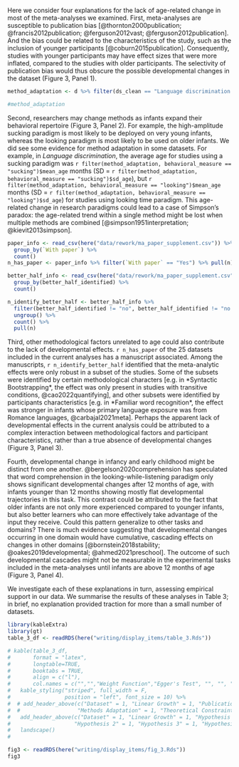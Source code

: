 

Here we consider four explanations for the lack of age-related change in most of the meta-analyses we examined. First, meta-analyses are susceptible to publication bias [@thornton2000publication; @francis2012publication; @ferguson2012vast; @ferguson2012publication]. And the bias could be related to the characteristics of the study, such as the inclusion of younger participants [@coburn2015publication]. Consequently, studies with younger participants may have effect sizes that were more inflated, compared to the studies with older participants. The selectivity of publication bias would thus obscure the possible developmental changes in the dataset (Figure 3, Panel 1).

```r
method_adaptation <- d %>% filter(ds_clean == "Language discrimination and preference (discrimination)") %>% group_by(behavioral_measure) %>% summarise(mean_age = mean(mean_age_months), sd_age = sd(mean_age_months)) %>% mutate_if(is.numeric, round, 2)

#method_adaptation
```

Second, researchers may change methods as infants expand their behavioral repertoire (Figure 3, Panel 2). For example, the high-amplitude sucking paradigm is most likely to be deployed on very young infants, whereas the looking paradigm is most likely to be used on older infants. We did see some evidence for method adaptation in some datasets. For example, in *Language discrimination*, the average age for studies using a sucking paradigm was `r filter(method_adaptation, behavioral_measure == "sucking")$mean_age` months (SD = `r filter(method_adaptation, behavioral_measure == "sucking")$sd_age`), but `r filter(method_adaptation, behavioral_measure == "looking")$mean_age` months (SD = `r filter(method_adaptation, behavioral_measure == "looking")$sd_age`) for studies using looking time paradigm.  This age-related change in research paradigms could lead to a case of Simpson’s paradox: the age-related trend within a single method might be lost when multiple methods are combined [@simpson1951interpretation; @kievit2013simpson].

```r
paper_info <- read_csv(here("data/rework/ma_paper_supplement.csv")) %>% 
  group_by(`With paper`) %>% 
  count()
n_has_paper <- paper_info %>% filter(`With paper` == "Yes") %>% pull(n)

better_half_info <- read_csv(here("data/rework/ma_paper_supplement.csv")) %>% 
  group_by(better_half_identified) %>% 
  count()

n_identify_better_half <- better_half_info %>% 
  filter(better_half_identified != "no", better_half_identified != "no (some by researcher variation)", !is.na(better_half_identified)) %>% 
  ungroup() %>% 
  count() %>% 
  pull(n)
```


Third, other methodological factors unrelated to age could also contribute to the lack of developmental effects. `r n_has_paper` of the 25 datasets included in the current analyses has a manuscript associated. Among the manuscripts, `r n_identify_better_half` identified that the meta-analytic effects were only robust in a subset of the studies. Some of the subsets were identified by certain methodological characters [e.g. in *Syntactic Bootstrapping*, the effect was only present in studies with transitive conditions, @cao2022quantifying], and other subsets were identified by participants characteristics [e.g. in *Familiar word recognition*, the effect was stronger in infants whose primary language exposure was from Romance languages, @carbajal2021meta]. Perhaps the apparent lack of developmental effects in the current analysis could be attributed to a complex interaction between methodological factors and participant characteristics, rather than a true absence of developmental changes (Figure 3, Panel 3).

Fourth, developmental change in infancy and early childhood might be distinct from one another. @bergelson2020comprehension has speculated that word comprehension in the looking-while-listening paradigm only shows significant developmental changes after 12 months of age, with infants younger than 12 months showing mostly flat developmental trajectories in this task. This contrast could be attributed to the fact that older infants are not only more experienced compared to younger infants, but also better learners who can more effectively take advantage of the input they receive. Could this pattern generalize to other tasks and domains? There is much evidence suggesting that developmental changes occurring in one domain would have cumulative, cascading effects on changes in other domains [@bornstein2018stability; @oakes2019developmental; @ahmed2021preschool]. The outcome of such developmental cascades might not be measurable in the experimental tasks included in the meta-analyses until infants are above 12 months of age (Figure 3, Panel 4). 

We investigate each of these explanations in turn, assessing empirical support in our data. We summarise the results of these analyses in Table 3; in brief, no explanation provided traction for more than a small number of datasets. 

```r
library(kableExtra)
library(gt)
table_3_df <- readRDS(here("writing/display_items/table_3.Rds"))

# kable(table_3_df,
#       format = "latex",
#       longtable=TRUE,
#       booktabs = TRUE,
#       align = c("l"),
#       col.names = c("","","Weight Function","Egger's Test", "", "", "")) %>%
#   kable_styling("striped", full_width = F,
#                 position = "left", font_size = 10) %>% 
#  # add_header_above(c("Dataset" = 1, "Linear Growth" = 1, "Publication Bias" = 2, 
#  #                  "Methods Adaptation" = 1, "Theoretical Constraints" = 1, "Late emergence of growth"= 1))  %>% 
#   add_header_above(c("Dataset" = 1, "Linear Growth" = 1, "Hypothesis 1" = 2, 
#                    "Hypothesis 2" = 1, "Hypothesis 3" = 1, "Hypothesis 4"= 1))  %>% 
#   landscape()
#    
```


\def\checkmark{\tikz\fill[scale=0.4](0,.35) -- (.25,0) -- (1,.7) -- (.25,.15) -- cycle;} 

\begin{lltable}

\begin{longtable}{lllllll}\noalign{\getlongtablewidth\global\LTcapwidth=\longtablewidth}
\caption{\label{tab:unnamed-chunk-12} This table presents whether the original dataset shows any evidence for linear growth, and to what extent there is evidence supporting the four hypotheses (Checkmarks for yes, crosses for no). Absence of any symbol suggests that there is not enough data to test the hypothesis.}\\
\toprule
\multicolumn{1}{c}{Dataset} & \multicolumn{1}{c}{Linear Growth} & \multicolumn{2}{c}{H1} & \multicolumn{1}{c}{H2} & \multicolumn{1}{c}{H3} & \multicolumn{1}{c}{H4} \\
\cmidrule(l{3pt}r{3pt}){1-1} \cmidrule(l{3pt}r{3pt}){2-2} \cmidrule(l{3pt}r{3pt}){3-4} \cmidrule(l{3pt}r{3pt}){5-5} \cmidrule(l{3pt}r{3pt}){6-6} \cmidrule(l{3pt}r{3pt}){7-7}
 &  & Weight Function & Egger's Test &  &  & \\
\midrule
\endfirsthead
\caption*{\normalfont{Table \ref{tab:unnamed-chunk-12} continued}}\\
\toprule
Dataset & \multicolumn{1}{c}{N ES} & \multicolumn{1}{c}{N Subject} & \multicolumn{1}{c}{MA ES} & \multicolumn{1}{c}{$I^2$} & \multicolumn{1}{c}{Source paper}\\
\midrule
\endhead
Abstract rule learning & X & X & X & X &  & \\
Audio-visual congruence & X & X & \checkmark & X &  & X\\
Categorization bias & X & X & \checkmark &  &  & X\\
Cross-situational word learning & \checkmark &  & X & X &  & \checkmark\\
Familiar word recognition & \checkmark & X &  & X & X & \\
Gaze following (combined) & \checkmark & X & X &  &  & \checkmark\\
Label advantage in concept learning & X & X & X &  &  & X\\
Language discrimination & X &  & X & X &  & \\
Language preference & X & X & X & X &  & \\
Mispronunciation sensitivity & \checkmark & X & X &  &  & \checkmark\\
Mutual exclusivity & \checkmark & \checkmark & X & X & \checkmark & \checkmark\\
Natural speech preference & X & X & X & X &  & \\
Neonatal Imitation & \checkmark & X & X &  &  & \\
Online word recognition & \checkmark &  &  & \checkmark &  & \checkmark\\
Prosocial agents & X &  & X & X & X & X\\
Simple arithmetic competences & X &  &  &  &  & \\
Sound symbolism & \checkmark &  & X & X & X & X\\
Statistical sound category learning & \checkmark &  &  & \checkmark & \checkmark & \\
Statistical word segmentation & X & X & X & X & X & \\
Switch task & X & X & X & X & X & X\\
Syntactic bootstrapping & X & X & \checkmark & X & X & X\\
Vowel discrimination (native) & X & X & X & X &  & X\\
Vowel discrimination (non-native) & X & \checkmark & X & X &  & \\
Word segmentation (combined) & X & X & X & X &  & X\\
Infant directed speech preference & X & X & X & X &  & X\\
\bottomrule
\end{longtable}
\end{lltable}






```r
fig3 <- readRDS(here("writing/display_items/fig_3.Rds"))
fig3
```


